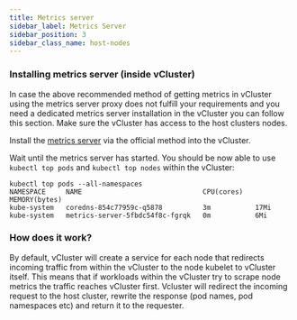 ```yaml
---
title: Metrics server
sidebar_label: Metrics Server
sidebar_position: 3
sidebar_class_name: host-nodes
---
```



<TenancySupport hostNodes="true" />

### Installing metrics server (inside vCluster)

In case the above recommended method of getting metrics in vCluster using the metrics server proxy does not fulfill your requirements and you need a dedicated metrics server installation in the vCluster you can follow this section.
Make sure the vCluster has access to the host clusters nodes.

Install the [metrics server](https://github.com/kubernetes-sigs/metrics-server#installation) via the official method into the vCluster.

Wait until the metrics server has started. You should be now able to use `kubectl top pods` and `kubectl top nodes` within the vCluster:
```
kubectl top pods --all-namespaces
NAMESPACE     NAME                              CPU(cores)   MEMORY(bytes)
kube-system   coredns-854c77959c-q5878          3m           17Mi
kube-system   metrics-server-5fbdc54f8c-fgrqk   0m           6Mi
```

### How does it work?

By default, vCluster will create a service for each node that redirects incoming traffic from within the vCluster to the node kubelet to vCluster itself. This means that if workloads within the vCluster try to scrape node metrics the traffic reaches vCluster first. Vcluster will redirect the incoming request to the host cluster, rewrite the response (pod names, pod namespaces etc) and return it to the requester.


<MetricsServer />
